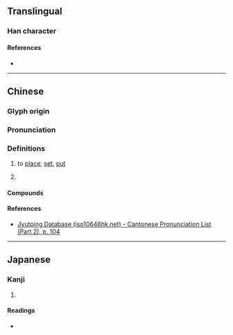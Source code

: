 {{character info}}
==Translingual==

===Han character===
{{Han char|rn=53|rad=广|as=17|sn=20|four=00244|canj=IBCV|ids=⿸广嬰}}

====References====
* {{Han ref|kx=0352.120|dkj=09543|dj=0665.290|hdz=20908.120|uh=5EEE|ud=24302|bh=F446|bd=62534}}

----

==Chinese==
{{zh-forms}}

===Glyph origin===
{{Han etym}}

===Pronunciation===
{{zh-pron
|m=yǐng
|c=jing2
|md=ĕng
|cat=n,v}}

===Definitions===
{{zh-hanzi}}

# {{lb|zh|literary|Min Dong}} to [[place]], [[set]], [[put]]
# {{zh-used2|p}}

====Compounds====
{{zh-der|廮陶|廮𡅏}}

====References====
* [http://www.iso10646hk.net/jp/document/download.jsp Jyutping Database (iso10646hk.net) - Cantonese Pronunciation List (Part 2), p. 104]

----

==Japanese==

===Kanji===
{{ja-kanji|grade=|rs=广17}}

# {{rfdef|ja|sort=广17}}

====Readings====
* {{ja-readings|on=[[えい]] (ei), [[やう]] (yau)|kun=[[おちつく]] (ochitsuku)}}